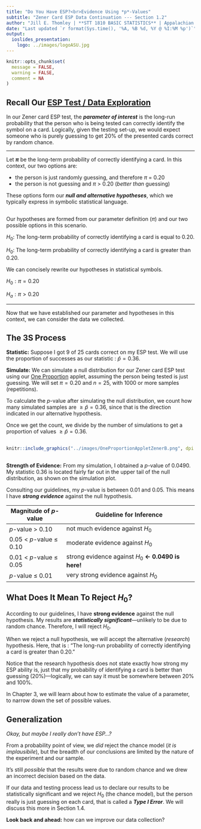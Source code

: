 ```yaml
---
title: "Do You Have ESP?<br>Evidence Using *p*-Values"
subtitle: "Zener Card ESP Data Continuation --- Section 1.2"
author: "Jill E. Thomley | **STT 1810 BASIC STATISTICS** | Appalachian State University"
date: "Last updated `r format(Sys.time(), '%A, %B %d, %Y @ %I:%M %p')`"
output: 
  ioslides_presentation:
    logo: ../images/logoASU.jpg
---
```


```r
knitr::opts_chunk$set(
  message = FALSE,
  warning = FALSE,
  comment = NA
)
```


## Recall Our [ESP Test / Data Exploration](https://stat-jet-asu.github.io/STT1810BasicStatistics/Slides/Chapter00/ESPZenerCards_P_1.html)

In our Zener card ESP test, the ***parameter of interest*** is the long-run probability that the person who is being tested can correctly identify the symbol on a card. Logically, given the testing set-up, we would expect someone who is purely guessing to get 20% of the presented cards correct by random chance.

<hr>

Let **$\pi$** be the long-term probability of correctly identifying a card. In this context, our two options are:

* the person is just randomly guessing, and therefore $\pi$ = 0.20
* the person is not guessing and $\pi$ > 0.20 (*better than* guessing)

These options form our ***null and alternative hypotheses***, which we typically express in symbolic statistical language.


##

Our hypotheses are formed from our parameter definition ($\pi$) and our two possible options in this scenario.

$H_0:$ The long-term probability of correctly identifying a card is equal to $0.20$.

$H_0:$ The long-term probability of correctly identifying a card is greater than $0.20$.

We can concisely rewrite our hypotheses in statistical symbols.

$H_0: \pi = 0.20$

$H_a: \pi > 0.20$

<hr>

Now that we have established our parameter and hypotheses in this context, we can consider the data we collected. 


## The 3S Process

**Statistic:** Suppose I got $9$ of $25$ cards correct on my ESP test. We will use the proportion of successes as our statistic : $\hat{p} = 0.36$.

**Simulate:** We can simulate a null distribution for our Zener card ESP test using our [One Proportion](http://www.isi-stats.com/isi2nd/ISIapplets2021.html) applet, assuming the person being tested is just guessing. We will set $\pi = 0.20$ and $n = 25$, with 1000 or more samples (repetitions). 

To calculate the *p*-value after simulating the null distribution, we count how many simulated samples are $\ge \hat{p} = 0.36$, since that is the direction indicated in our alternative hypothesis.

Once we get the count, we divide by the number of simulations to get a proportion of values $\ge \hat{p} = 0.36$.


## 

```r
knitr::include_graphics("../images/OneProportionAppletZenerB.png", dpi = 125)
```


##

**Strength of Evidence:** From my simulation, I obtained a *p*-value of $0.0490$. My statistic $0.36$ is located fairly far out in the upper tail of the null distribution, as shown on the simulation plot.

Consulting our guidelines, my *p*-value is between 0.01 and 0.05. This means I have ***strong evidence*** against the null hypothesis.

| Magnitude of *p*-value  | Guideline for Inference                                  |
|-------------------------|----------------------------------------------------------|
| *p*-value > 0.10        | not much evidence against $H_0$                          |
| 0.05 < *p*-value ≤ 0.10 | moderate evidence against $H_0$                          |
| 0.01 < *p*-value ≤ 0.05 | strong evidence against $H_0$ **&larr; 0.0490 is here!** |
| *p*-value ≤ 0.01        | very strong evidence against $H_0$                       |


## What Does It Mean To Reject $H_0$?

According to our guidelines, I have **strong evidence** against the null hypothesis. My results are ***statistically significant***&mdash;unlikely to be due to random chance. Therefore, I will reject $H_0$.

When we reject a null hypothesis, we will accept the alternative (*research*) hypothesis. Here, that is : "The long-run probability of correctly identifying a card is greater than $0.20$."

Notice that the research hypothesis does not state exactly how strong my ESP ability is, just that my probability of identifying a card is better than guessing (20%)---logically, we can say it must be somewhere between 20% and 100%.

In Chapter 3, we will learn about how to estimate the value of a parameter, to narrow down the set of possible values. 


## Generalization

*Okay, but maybe I really don't have ESP...?*

From a probability point of view, we *did* reject the chance model (*it is implausibile*), but the breadth of our conclusions are limited by the nature of the experiment and our sample.

It's still *possible* that the results were due to random chance and we drew an incorrect decision based on the data.

If our data and testing process lead us to declare our results to be statistically significant and we reject $H_0$ (the chance model), but the person really is just guessing on each card, that is called a ***Type I Error***. We will discuss this more in Section 1.4.

**Look back and ahead:** how can we improve our data collection?

